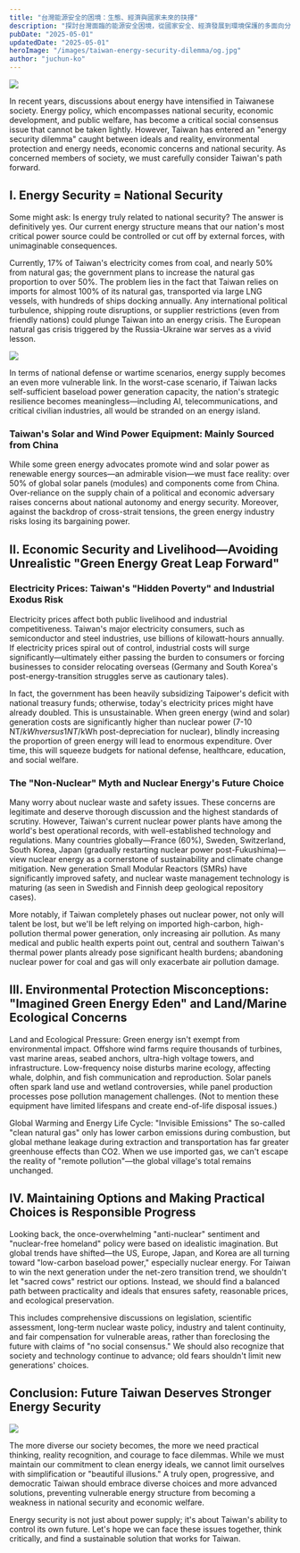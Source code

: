 ```yaml
---
title: "台灣能源安全的困境：生態、經濟與國家未來的抉擇"
description: "探討台灣面臨的能源安全困境，從國家安全、經濟發展到環境保護的多面向分析，思考台灣能源政策的未來方向。"
pubDate: "2025-05-01"
updatedDate: "2025-05-01"
heroImage: "/images/taiwan-energy-security-dilemma/og.jpg"
author: "juchun-ko"
---
```


![](/images/taiwan-energy-security-dilemma/og.jpg)

In recent years, discussions about energy have intensified in Taiwanese society. Energy policy, which encompasses national security, economic development, and public welfare, has become a critical social consensus issue that cannot be taken lightly. However, Taiwan has entered an "energy security dilemma" caught between ideals and reality, environmental protection and energy needs, economic concerns and national security. As concerned members of society, we must carefully consider Taiwan's path forward.

## I. Energy Security = National Security

Some might ask: Is energy truly related to national security? The answer is definitively yes. Our current energy structure means that our nation's most critical power source could be controlled or cut off by external forces, with unimaginable consequences.

Currently, 17% of Taiwan's electricity comes from coal, and nearly 50% from natural gas; the government plans to increase the natural gas proportion to over 50%. The problem lies in the fact that Taiwan relies on imports for almost 100% of its natural gas, transported via large LNG vessels, with hundreds of ships docking annually. Any international political turbulence, shipping route disruptions, or supplier restrictions (even from friendly nations) could plunge Taiwan into an energy crisis. The European natural gas crisis triggered by the Russia-Ukraine war serves as a vivid lesson.

![](/images/taiwan-energy-security-dilemma/lng.png)

In terms of national defense or wartime scenarios, energy supply becomes an even more vulnerable link. In the worst-case scenario, if Taiwan lacks self-sufficient baseload power generation capacity, the nation's strategic resilience becomes meaningless—including AI, telecommunications, and critical civilian industries, all would be stranded on an energy island.

### Taiwan's Solar and Wind Power Equipment: Mainly Sourced from China

While some green energy advocates promote wind and solar power as renewable energy sources—an admirable vision—we must face reality: over 50% of global solar panels (modules) and components come from China. Over-reliance on the supply chain of a political and economic adversary raises concerns about national autonomy and energy security. Moreover, against the backdrop of cross-strait tensions, the green energy industry risks losing its bargaining power.

## II. Economic Security and Livelihood—Avoiding Unrealistic "Green Energy Great Leap Forward"

### Electricity Prices: Taiwan's "Hidden Poverty" and Industrial Exodus Risk

Electricity prices affect both public livelihood and industrial competitiveness. Taiwan's major electricity consumers, such as semiconductor and steel industries, use billions of kilowatt-hours annually. If electricity prices spiral out of control, industrial costs will surge significantly—ultimately either passing the burden to consumers or forcing businesses to consider relocating overseas (Germany and South Korea's post-energy-transition struggles serve as cautionary tales).

In fact, the government has been heavily subsidizing Taipower's deficit with national treasury funds; otherwise, today's electricity prices might have already doubled. This is unsustainable. When green energy (wind and solar) generation costs are significantly higher than nuclear power (7-10 NT$/kWh versus 1 NT$/kWh post-depreciation for nuclear), blindly increasing the proportion of green energy will lead to enormous expenditure. Over time, this will squeeze budgets for national defense, healthcare, education, and social welfare.

### The "Non-Nuclear" Myth and Nuclear Energy's Future Choice

Many worry about nuclear waste and safety issues. These concerns are legitimate and deserve thorough discussion and the highest standards of scrutiny. However, Taiwan's current nuclear power plants have among the world's best operational records, with well-established technology and regulations. Many countries globally—France (60%), Sweden, Switzerland, South Korea, Japan (gradually restarting nuclear power post-Fukushima)—view nuclear energy as a cornerstone of sustainability and climate change mitigation. New generation Small Modular Reactors (SMRs) have significantly improved safety, and nuclear waste management technology is maturing (as seen in Swedish and Finnish deep geological repository cases).

More notably, if Taiwan completely phases out nuclear power, not only will talent be lost, but we'll be left relying on imported high-carbon, high-pollution thermal power generation, only increasing air pollution. As many medical and public health experts point out, central and southern Taiwan's thermal power plants already pose significant health burdens; abandoning nuclear power for coal and gas will only exacerbate air pollution damage.

## III. Environmental Protection Misconceptions: "Imagined Green Energy Eden" and Land/Marine Ecological Concerns

Land and Ecological Pressure: Green energy isn't exempt from environmental impact. Offshore wind farms require thousands of turbines, vast marine areas, seabed anchors, ultra-high voltage towers, and infrastructure. Low-frequency noise disturbs marine ecology, affecting whale, dolphin, and fish communication and reproduction. Solar panels often spark land use and wetland controversies, while panel production processes pose pollution management challenges. (Not to mention these equipment have limited lifespans and create end-of-life disposal issues.)

Global Warming and Energy Life Cycle: "Invisible Emissions"
The so-called "clean natural gas" only has lower carbon emissions during combustion, but global methane leakage during extraction and transportation has far greater greenhouse effects than CO2. When we use imported gas, we can't escape the reality of "remote pollution"—the global village's total remains unchanged.

## IV. Maintaining Options and Making Practical Choices is Responsible Progress

Looking back, the once-overwhelming "anti-nuclear" sentiment and "nuclear-free homeland" policy were based on idealistic imagination. But global trends have shifted—the US, Europe, Japan, and Korea are all turning toward "low-carbon baseload power," especially nuclear energy. For Taiwan to win the next generation under the net-zero transition trend, we shouldn't let "sacred cows" restrict our options. Instead, we should find a balanced path between practicality and ideals that ensures safety, reasonable prices, and ecological preservation.

This includes comprehensive discussions on legislation, scientific assessment, long-term nuclear waste policy, industry and talent continuity, and fair compensation for vulnerable areas, rather than foreclosing the future with claims of "no social consensus." We should also recognize that society and technology continue to advance; old fears shouldn't limit new generations' choices.

## Conclusion: Future Taiwan Deserves Stronger Energy Security

![](/images/taiwan-energy-security-dilemma/sad.png)

The more diverse our society becomes, the more we need practical thinking, reality recognition, and courage to face dilemmas. While we must maintain our commitment to clean energy ideals, we cannot limit ourselves with simplification or "beautiful illusions." A truly open, progressive, and democratic Taiwan should embrace diverse choices and more advanced solutions, preventing vulnerable energy structure from becoming a weakness in national security and economic welfare.

Energy security is not just about power supply; it's about Taiwan's ability to control its own future. Let's hope we can face these issues together, think critically, and find a sustainable solution that works for Taiwan.
